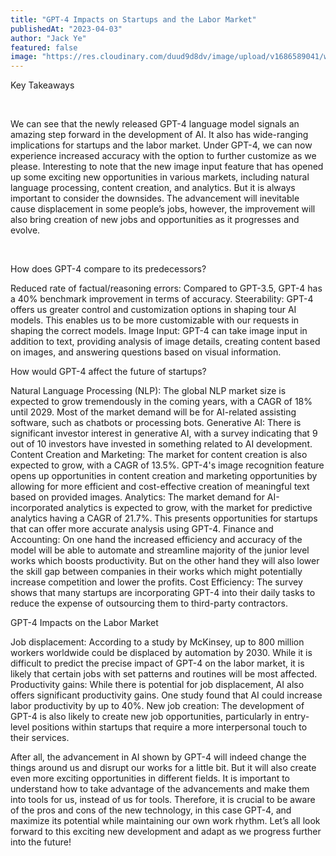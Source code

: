 ```yaml
---
title: "GPT-4 Impacts on Startups and the Labor Market"
publishedAt: "2023-04-03"
author: "Jack Ye"
featured: false
image: "https://res.cloudinary.com/duud9d8dv/image/upload/v1686589041/web-app-clones/truewind.ai/gpt4-impact_f0esvp.png"
---
```


Key Takeaways

‍

We can see that the newly released GPT-4 language model signals an amazing step forward in the development of AI. It also has wide-ranging implications for startups and the labor market. Under GPT-4, we can now experience increased accuracy with the option to further customize as we please. Interesting to note that the new image input feature that has opened up some exciting new opportunities in various markets, including natural language processing, content creation, and analytics. But it is always important to consider the downsides. The advancement will inevitable cause displacement in some people’s jobs, however, the improvement will also bring creation of new jobs and opportunities as it progresses and evolve.

‍

How does GPT-4 compare to its predecessors?

Reduced rate of factual/reasoning errors: Compared to GPT-3.5, GPT-4 has a 40% benchmark improvement in terms of accuracy.
Steerability: GPT-4 offers us greater control and customization options in shaping tour AI models. This enables us to be more customizable with our requests in shaping the correct models.
Image Input: GPT-4 can take image input in addition to text, providing analysis of image details, creating content based on images, and answering questions based on visual information.
‍

How would GPT-4 affect the future of startups?

Natural Language Processing (NLP): The global NLP market size is expected to grow tremendously in the coming years, with a CAGR of 18% until 2029. Most of the market demand will be for AI-related assisting software, such as chatbots or processing bots.
Generative AI: There is significant investor interest in generative AI, with a survey indicating that 9 out of 10 investors have invested in something related to AI development.
Content Creation and Marketing: The market for content creation is also expected to grow, with a CAGR of 13.5%. GPT-4's image recognition feature opens up opportunities in content creation and marketing opportunities by allowing for more efficient and cost-effective creation of meaningful text based on provided images.
Analytics: The market demand for AI-incorporated analytics is expected to grow, with the market for predictive analytics having a CAGR of 21.7%. This presents opportunities for startups that can offer more accurate analysis using GPT-4.
Finance and Accounting: On one hand the increased efficiency and accuracy of the model will be able to automate and streamline majority of the junior level works which boosts productivity. But on the other hand they will also lower the skill gap between companies in their works which might potentially increase competition and lower the profits.
Cost Efficiency: The survey shows that many startups are incorporating GPT-4 into their daily tasks to reduce the expense of outsourcing them to third-party contractors.
‍

GPT-4 Impacts on the Labor Market

Job displacement: According to a study by McKinsey, up to 800 million workers worldwide could be displaced by automation by 2030. While it is difficult to predict the precise impact of GPT-4 on the labor market, it is likely that certain jobs with set patterns and routines will be most affected. 
Productivity gains: While there is potential for job displacement, AI also offers significant productivity gains. One study found that AI could increase labor productivity by up to 40%.
New job creation: The development of GPT-4 is also likely to create new job opportunities, particularly in entry-level positions within startups that require a more interpersonal touch to their services.
‍

After all, the advancement in AI shown by GPT-4 will indeed change the things around us and disrupt our works for a little bit. But it will also create even more exciting opportunities in different fields. It is important to understand how to take advantage of the advancements and make them into tools for us, instead of us for tools. Therefore, it is crucial to be aware of the pros and cons of the new technology, in this case GPT-4, and maximize its potential while maintaining our own work rhythm. Let’s all look forward to this exciting new development and adapt as we progress further into the future!

